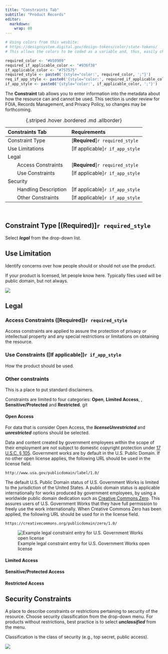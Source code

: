 ```yaml
---
title: "Constraints Tab"
subtitle: "Product Records"
editor: 
  markdown: 
    wrap: 80
---
```


```r
# Using colors from this wesbite:
# https://designsystem.digital.gov/design-tokens/color/state-tokens/
# This allows the colors to be coded as a variable and, thus, easily changed.

required_color <- "#b50909"
required_if_applicable_color <- "#936f38"
if_applicable_color <- "#757575"
required_style <- paste0('{style="color:', required_color, ';"}')
req_if_app_style <- paste0('{style="color:', required_if_applicable_color,';"}')
if_app_style <- paste0('{style="color:', if_applicable_color, ';"}')
```

The **Constraint** tab allows you to enter information into the metadata about
how the resource can and cannot be used. This section is under review for FOIA, 
Records Management, and Privacy Policy, so changes may be forthcoming. 

| Constraints Tab | Requirements     |
|:------------------------------|:-------------|
| Constraint Type             | [**Required**]`r required_style`   |
| Use Limitations             | [If applicable]`r if_app_style`    |
| Legal                       |                                    |
|        Access Constraints   | [**Required**]`r required_style`   |
|        Use Constraints      | [If applicable]`r if_app_style`    |
| Security                    |                                    |
|        Handling Description | [If applicable]`r if_app_style`    |
|        Other Constraints    | [If applicable]`r if_app_style`    |
: {.striped .hover .bordered .md .allborder}   

<br/>

## Constraint Type [(Required)]`r required_style`

Select ***legal*** from the drop-down list. 

## Use Limitation 

Identify concerns over how people should or should not use the product.

::: {.callout-note}
If your product is licensed, let people know here.
Typically files used will be public domain, but not always. 
:::

![](../../assets/use_limitation.png)

## Legal

### Access Constraints ([**Required**])`r required_style`
Access constraints are applied to assure the protection of privacy or 
intellectual property and any special restrictions or limitations on obtaining 
the resource.

### Use Constraints ([If applicable])`r if_app_style`
How the product should be used.

### Other constraints 
This is a place to put standard disclaimers.

Constraints are limited to four categories:  **Open**, **Limited Access**, 
, **Sensitive/Protected** and **Restricted**. git

<!-- Originally: Open, Limited Access, Sensitive/Protected, and Restricted. --->

#### Open Access
For data that is consider Open Access, the ***licenseUnrestricted*** and 
***unrestricted*** options should be selected. 

Data and content created by government employees within the scope of their
employment are not subject to domestic copyright protection under [17 U.S.C. §
105](http://www.copyright.gov/title17/92chap1.html#105). Government works are by
default in the U.S. Public Domain. If no other open license applies, the
following URL should be used in the license field.

``` text
http://www.usa.gov/publicdomain/label/1.0/
```

The default U.S. Public Domain status of U.S. Government Works is limited to the
jurisdiction of the United States. A public domain status is applicable
internationally for works produced by government employees, by using a worldwide
public domain dedication such as [Creative Commons
Zero](https://creativecommons.org/publicdomain/zero/1.0/). This assures users of
U.S. Government Works that they have full permission to freely use the work
internationally. When Creative Commons Zero has been applied, the following URL
should be used for in the license field.

``` text
https://creativecommons.org/publicdomain/zero/1.0/
```

![Example legal constraint entry for U.S. Government Works open license](../../assets/example_legal_contraint_entry.png)





#### Limited Access

#### Sensitive/Protected Access

#### Restricted Access


## Security Constraints

A place to describe constraints or restrictions pertaining to security
of the resource. Choose security classification from the drop-down menu. 
For products without restrictions, best practice is to select ***unclassified*** 
from the menu.

::: {.callout-note}
Classification is the class of security (e.g., top secret, public access). 
:::

![](../../assets/example_security.png)
